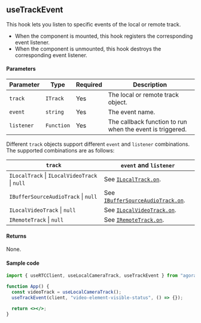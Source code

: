 ## useTrackEvent

This hook lets you listen to specific events of the local or remote track.

- When the component is mounted, this hook registers the corresponding event listener.
- When the component is unmounted, this hook destroys the corresponding event listener.

#### Parameters

| Parameter  | Type       | Required | Description                                               |
| ---------- | ---------- | -------- | --------------------------------------------------------- |
| `track`    | `ITrack`   | Yes      | The local or remote track object.                         |
| `event`    | `string`   | Yes      | The event name.                                           |
| `listener` | `Function` | Yes      | The callback function to run when the event is triggered. |

Different `track` objects support different `event` and `listener` combinations. The supported combinations are as follows:

| `track`                                                               | `event` and `listener`                                                                                                         |
| --------------------------------------------------------------------- | ------------------------------------------------------------------------------------------------------------------------------ |
| `ILocalTrack` &VerticalLine; `ILocalVideoTrack` &VerticalLine; `null` | See [`ILocalTrack.on`](https://api-ref.agora.io/en/video-sdk/web/4.x/interfaces/ilocaltrack.html#on).                          |
| `IBufferSourceAudioTrack` &VerticalLine; `null`                       | See [`IBufferSourceAudioTrack.on`](https://api-ref.agora.io/en/video-sdk/web/4.x/interfaces/ibuffersourceaudiotrack.html#on).  |
| `ILocalVideoTrack` &VerticalLine; `null`                              | See [`ILocalVideoTrack.on`](https://api-ref.agora.io/en/video-sdk/web/4.x/interfaces/ilocalvideotrack.html#on).                |
| `IRemoteTrack` &VerticalLine; `null`                                  | See [`IRemoteTrack.on`](https://api-ref.agora.io/en/video-sdk/web/4.x/interfaces/iremotetrack.html#event_first_frame_decoded). |

#### Returns

None.

#### Sample code

```jsx
import { useRTCClient, useLocalCameraTrack, useTrackEvent } from "agora-rtc-react";

function App() {
  const videoTrack = useLocalCameraTrack();
  useTrackEvent(client, "video-element-visible-status", () => {});

  return <></>;
}
```
